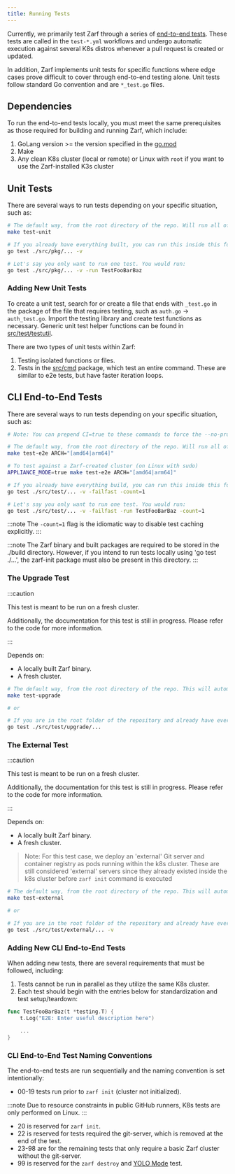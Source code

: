 ```yaml
---
title: Running Tests
---
```


Currently, we primarily test Zarf through a series of [end-to-end tests](https://github.com/zarf-dev/zarf/tree/main/src/test/e2e). These tests are called in the `test-*.yml` workflows and undergo automatic execution against several K8s distros whenever a pull request is created or updated.

In addition, Zarf implements unit tests for specific functions where edge cases prove difficult to cover through end-to-end testing alone. Unit tests follow standard Go convention and are `*_test.go` files.

## Dependencies

To run the end-to-end tests locally, you must meet the same prerequisites as those required for building and running Zarf, which include:

1. GoLang version >= the version specified in the [go.mod](https://github.com/zarf-dev/zarf/blob/main/go.mod)
2. Make
3. Any clean K8s cluster (local or remote) or Linux with `root` if you want to use the Zarf-installed K3s cluster

## Unit Tests

There are several ways to run tests depending on your specific situation, such as:

``` bash
# The default way, from the root directory of the repo. Will run all of the unit tests that are currently defined.
make test-unit

# If you already have everything built, you can run this inside this folder. This lets you customize the test run.
go test ./src/pkg/... -v

# Let's say you only want to run one test. You would run:
go test ./src/pkg/... -v -run TestFooBarBaz
```

### Adding New Unit Tests

To create a unit test, search for or create a file that ends with `_test.go` in the package of the file that requires testing, such as `auth.go` -> `auth_test.go`. Import the testing library and create test functions as necessary. Generic unit test helper functions can be found in [src/test/testutil](https://github.com/zarf-dev/zarf/tree/main/src/test/testutil).

There are two types of unit tests within Zarf:

1. Testing isolated functions or files.
1. Tests in the [src/cmd](https://github.com/zarf-dev/zarf/tree/main/src/cmd) package, which test an entire command. These are similar to e2e tests, but have faster iteration loops.


## CLI End-to-End Tests

There are several ways to run tests depending on your specific situation, such as:

``` bash
# Note: You can prepend CI=true to these commands to force the --no-progress flag like CI does

# The default way, from the root directory of the repo. Will run all of the tests against your chosen k8s distro. Will automatically build any binary dependencies that don't already exist.
make test-e2e ARCH="[amd64|arm64]"

# To test against a Zarf-created cluster (on Linux with sudo)
APPLIANCE_MODE=true make test-e2e ARCH="[amd64|arm64]"

# If you already have everything build, you can run this inside this folder. This lets you customize the test run.
go test ./src/test/... -v -failfast -count=1

# Let's say you only want to run one test. You would run:
go test ./src/test/... -v -failfast -run TestFooBarBaz -count=1
```

:::note
The `-count=1` flag is the idiomatic way to disable
test caching explicitly.
:::

:::note
The Zarf binary and built packages are required to be stored in the ./build directory. However, if you intend to run tests locally using 'go test ./...', the zarf-init package must also be present in this directory.
:::

### The Upgrade Test

:::caution

This test is meant to be run on a fresh cluster.

Additionally, the documentation for this test is still in progress. Please refer to the code for more information.

:::

Depends on:

- A locally built Zarf binary.
- A fresh cluster.

``` bash
# The default way, from the root directory of the repo. This will automatically build any Zarf related resources if they don't already exist (i.e. binary, init-package, example packages):
make test-upgrade

# or

# If you are in the root folder of the repository and already have everything built (i.e., the binary, the init-package and the flux-test example package):
go test ./src/test/upgrade/...
```

### The External Test

:::caution

This test is meant to be run on a fresh cluster.

Additionally, the documentation for this test is still in progress. Please refer to the code for more information.

:::

Depends on:

- A locally built Zarf binary.
- A fresh cluster.

> Note: For this test case, we deploy an 'external' Git server and container registry as pods running within the k8s cluster. These are still considered 'external' servers since they already existed inside the k8s cluster before `zarf init` command is executed

``` bash
# The default way, from the root directory of the repo. This will automatically build any Zarf related resources if they don't already exist (i.e. binary, init-package, example packages):
make test-external

# or

# If you are in the root folder of the repository and already have everything built (i.e., the binary, the init-package and the flux-test example package):
go test ./src/test/external/... -v
```

### Adding New CLI End-to-End Tests

When adding new tests, there are several requirements that must be followed, including:

1. Tests cannot be run in parallel as they utilize the same K8s cluster.
2. Each test should begin with the entries below for standardization and test setup/teardown:

```go
func TestFooBarBaz(t *testing.T) {
    t.Log("E2E: Enter useful description here")

    ...
}
```

### CLI End-to-End Test Naming Conventions

The end-to-end tests are run sequentially and the naming convention is set intentionally:

- 00-19 tests run prior to `zarf init` (cluster not initialized).

:::note
Due to resource constraints in public GitHub runners, K8s tests are only performed on Linux.
:::

- 20 is reserved for `zarf init`.
- 22 is reserved for tests required the git-server, which is removed at the end of the test.
- 23-98 are for the remaining tests that only require a basic Zarf cluster without the git-server.
- 99 is reserved for the `zarf destroy` and [YOLO Mode](/ref/examples/yolo/) test.
